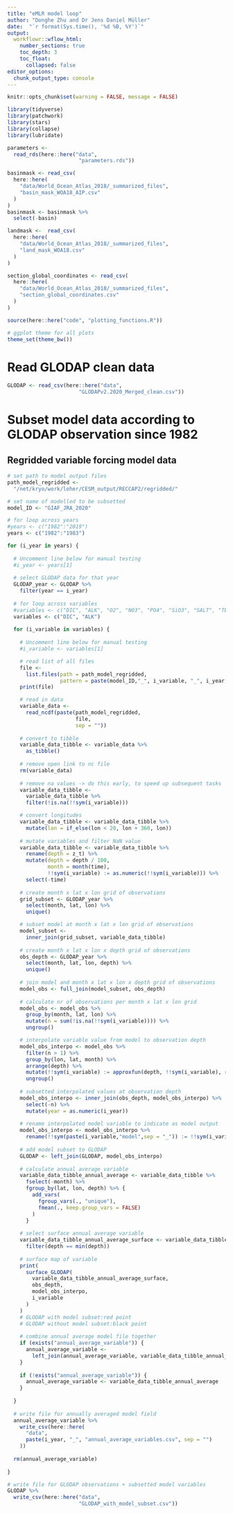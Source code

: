 ```yaml
---
title: "eMLR model loop"
author: "Donghe Zhu and Dr Jens Daniel Müller"
date:  "`r format(Sys.time(), '%d %B, %Y')`"
output: 
  workflowr::wflow_html:
    number_sections: true
    toc_depth: 3
    toc_float:
      collapsed: false
editor_options:
  chunk_output_type: console
---
```


```r
knitr::opts_chunk$set(warning = FALSE, message = FALSE)
```


```r
library(tidyverse)
library(patchwork)
library(stars)
library(collapse)
library(lubridate)
```

```r
parameters <-
  read_rds(here::here("data",
                       "parameters.rds"))
```

```r

basinmask <- read_csv(
  here::here(
    "data/World_Ocean_Atlas_2018/_summarized_files",
    "basin_mask_WOA18_AIP.csv"
  )
)
basinmask <- basinmask %>%
  select(-basin)

landmask <-  read_csv(
  here::here(
    "data/World_Ocean_Atlas_2018/_summarized_files",
    "land_mask_WOA18.csv"
  )
)

```

```r

section_global_coordinates <- read_csv(
  here::here(
    "data/World_Ocean_Atlas_2018/_summarized_files",
    "section_global_coordinates.csv"
  )
)

```

```r
source(here::here("code", "plotting_functions.R"))
```

```r
# ggplot theme for all plots
theme_set(theme_bw())
```


# Read GLODAP clean data

```r

GLODAP <- read_csv(here::here("data",
                       "GLODAPv2.2020_Merged_clean.csv"))

```


# Subset model data according to GLODAP observation since 1982

## Regridded variable forcing model data

```r

# set path to model output files
path_model_regridded <-
  "/net/kryo/work/loher/CESM_output/RECCAP2/regridded/"

# set name of modelled to be subsetted
model_ID <- "GIAF_JRA_2020"

# for loop across years
#years <- c("1982":"2019")
years <- c("1982":"1983")

for (i_year in years) {
  
  # Uncomment line below for manual testing
  #i_year <- years[1]
  
  # select GLODAP data for that year
  GLODAP_year <- GLODAP %>%
    filter(year == i_year)
  
  # for loop across variables
  #variables <- c("DIC", "ALK", "O2", "NO3", "PO4", "SiO3", "SALT", "TEMP")
  variables <- c("DIC", "ALK")
  
  for (i_variable in variables) {
    
    # Uncomment line below for manual testing
    #i_variable <- variables[1]

    # read list of all files
    file <-
      list.files(path = path_model_regridded,
                 pattern = paste(model_ID,"_", i_variable, "_", i_year, ".nc", sep = ""))
    print(file)

    # read in data
    variable_data <-
      read_ncdf(paste(path_model_regridded,
                      file,
                      sep = ""))
    
    # convert to tibble
    variable_data_tibble <- variable_data %>%
      as_tibble()
    
    # remove open link to nc file
    rm(variable_data)
    
    # remove na values -> do this early, to speed up subsequent tasks
    variable_data_tibble <-
      variable_data_tibble %>%
      filter(!is.na(!!sym(i_variable)))

    # convert longitudes
    variable_data_tibble <- variable_data_tibble %>%
      mutate(lon = if_else(lon < 20, lon + 360, lon))
    
    # mutate variables and filter NaN value
    variable_data_tibble <- variable_data_tibble %>%
      rename(depth = z_t) %>%
      mutate(depth = depth / 100,
             month = month(time),
             !!sym(i_variable) := as.numeric(!!sym(i_variable))) %>%
      select(-time)
    
    # create month x lat x lon grid of observations
    grid_subset <- GLODAP_year %>%
      select(month, lat, lon) %>%
      unique()

    # subset model at month x lat x lon grid of observations
    model_subset <-
      inner_join(grid_subset, variable_data_tibble)
    
    # create month x lat x lon x depth grid of observations
    obs_depth <- GLODAP_year %>%
      select(month, lat, lon, depth) %>%
      unique()
    
    # join model and month x lat x lon x depth grid of observations
    model_obs <- full_join(model_subset, obs_depth)
    
    # calculate nr of observations per month x lat x lon grid
    model_obs <- model_obs %>%
      group_by(month, lat, lon) %>%
      mutate(n = sum(!is.na(!!sym(i_variable)))) %>%
      ungroup()

    # interpolate variable value from model to observation depth
    model_obs_interpo <- model_obs %>%
      filter(n > 1) %>%
      group_by(lon, lat, month) %>%
      arrange(depth) %>%
      mutate(!!sym(i_variable) := approxfun(depth, !!sym(i_variable), rule = 2)(depth)) %>%
      ungroup()
    
    # subsetted interpolated values at observation depth
    model_obs_interpo <- inner_join(obs_depth, model_obs_interpo) %>%
      select(-n) %>%
      mutate(year = as.numeric(i_year)) 
    
    # rename interpolated model variable to indicate as model output
    model_obs_interpo <- model_obs_interpo %>% 
      rename(!!sym(paste(i_variable,"model",sep = "_")) := !!sym(i_variable))
    
    # add model subset to GLODAP
    GLODAP <- left_join(GLODAP, model_obs_interpo)
    
    # calculate annual average variable
    variable_data_tibble_annual_average <- variable_data_tibble %>%
      fselect(-month) %>%
      fgroup_by(lat, lon, depth) %>% {
        add_vars(
          fgroup_vars(., "unique"),
          fmean(., keep.group_vars = FALSE)
        )
      }
    
    # select surface annual average variable
    variable_data_tibble_annual_average_surface <- variable_data_tibble_annual_average %>%
      filter(depth == min(depth))
    
    # surface map of variable
    print(
      surface_GLODAP(
        variable_data_tibble_annual_average_surface,
        obs_depth,
        model_obs_interpo,
        i_variable
      )
    )
    # GLODAP with model subset:red point
    # GLODAP without model subset:black point
    
    # combine annual average model file together
    if (exists("annual_average_variable")) {
      annual_average_variable <-
        left_join(annual_average_variable, variable_data_tibble_annual_average)
    }
    
    if (!exists("annual_average_variable")) {
      annual_average_variable <- variable_data_tibble_annual_average
    }
    
  }
  
  # write file for annually averaged model field
  annual_average_variable %>%
    write_csv(here::here(
      "data",
      paste(i_year, "_", "annual_average_variables.csv", sep = "")
    ))
  
  rm(annual_average_variable)
  
}

# write file for GLODAP observations + subsetted model variables
GLODAP %>%
  write_csv(here::here("data",
                       "GLODAP_with_model_subset.csv"))

```
